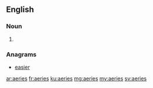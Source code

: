 ==English==

===Noun===
{{head|en|plural}}

# {{plural of|aerie|lang=en|nocat=1}}

===Anagrams===
* [[easier#English|easier]]

[[ar:aeries]]
[[fr:aeries]]
[[ku:aeries]]
[[mg:aeries]]
[[my:aeries]]
[[sv:aeries]]
